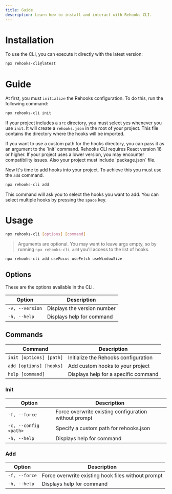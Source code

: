 ```yaml
---
title: Guide
description: Learn how to install and interact with Rehooks CLI.
---
```


# Installation

To use the CLI, you can execute it directly with the latest version:

```bash title="Terminal"
npx rehooks-cli@latest
```

# Guide

At first, you must `initialize` the Rehooks configuration. To do this, run the following command:

```bash title="Terminal"
npx rehooks-cli init
```

If your project includes a `src` directory, you must select yes whenever you use `init`.
It will create a `rehooks.json` in the root of your project. This file contains the directory where the hooks will be imported.

<Callout type="info">
  If you want to use a custom path for the hooks directory, you can pass it as
  an argument to the `init` command.
</Callout>

<Callout type="warn">
  Rehooks CLI requires React version 18 or higher. If your project uses a lower
  version, you may encounter compatibility issues. Also your project must
  include `package.json` file.
</Callout>

Now It's time to add hooks into your project. To achieve this you must use the
`add` command.

```bash title="Terminal"
npx rehooks-cli add
```

This command will ask you to select the hooks you want to add. You can select multiple hooks by pressing the `space` key.

# Usage

```bash title="Terminal"
npx rehooks-cli [options] [command]
```

> Arguments are optional. You may want to leave args empty, so by running `npx rehooks-cli add` you'll access to the list of hooks.

```bash title="Terminal"
npx rehooks-cli add useFocus useFetch useWindowSize
```

## Options

These are the options available in the CLI.

| Option          | Description                 |
| --------------- | --------------------------- |
| `-v, --version` | Displays the version number |
| `-h, --help`    | Displays help for command   |

## Commands

| Command                 | Description                          |
| ----------------------- | ------------------------------------ |
| `init [options] [path]` | Initialize the Rehooks configuration |
| `add [options] [hooks]` | Add custom hooks to your project     |
| `help [command]`        | Displays help for a specific command |

### Init

| Option                | Description                                           |
| --------------------- | ----------------------------------------------------- |
| `-f, --force`         | Force overwrite existing configuration without prompt |
| `-c, --config <path>` | Specify a custom path for rehooks.json                |
| `-h, --help`          | Displays help for command                             |

### Add

| Option        | Description                                        |
| ------------- | -------------------------------------------------- |
| `-f, --force` | Force overwrite existing hook files without prompt |
| `-h, --help`  | Displays help for command                          |
